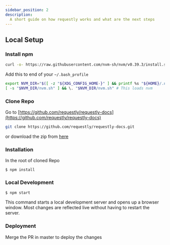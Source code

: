 ```yaml
---
sidebar_position: 2
description:
  A short guide on how requestly works and what are the next steps
---
```



## Local Setup

### Install npm

``` sh
curl -o- https://raw.githubusercontent.com/nvm-sh/nvm/v0.39.3/install.sh | bash
```

Add this to end of your `~/.bash_profile`
``` sh
export NVM_DIR="$([ -z "${XDG_CONFIG_HOME-}" ] && printf %s "${HOME}/.nvm" || printf %s "${XDG_CONFIG_HOME}/nvm")"
[ -s "$NVM_DIR/nvm.sh" ] && \. "$NVM_DIR/nvm.sh" # This loads nvm
```

### Clone Repo

Go to [https://github.com/requestly/requestly-docs](https://github.com/requestly/requestly-docs)

``` sh
git clone https://github.com/requestly/requestly-docs.git
```

or download the zip from [here](https://github.com/requestly/requestly-docs/archive/refs/heads/master.zip)

### Installation
In the root of cloned Repo

```
$ npm install
```

### Local Development

```
$ npm start
```

This command starts a local development server and opens up a browser window. Most changes are reflected live without having to restart the server.

### Deployment

Merge the PR in master to deploy the changes
